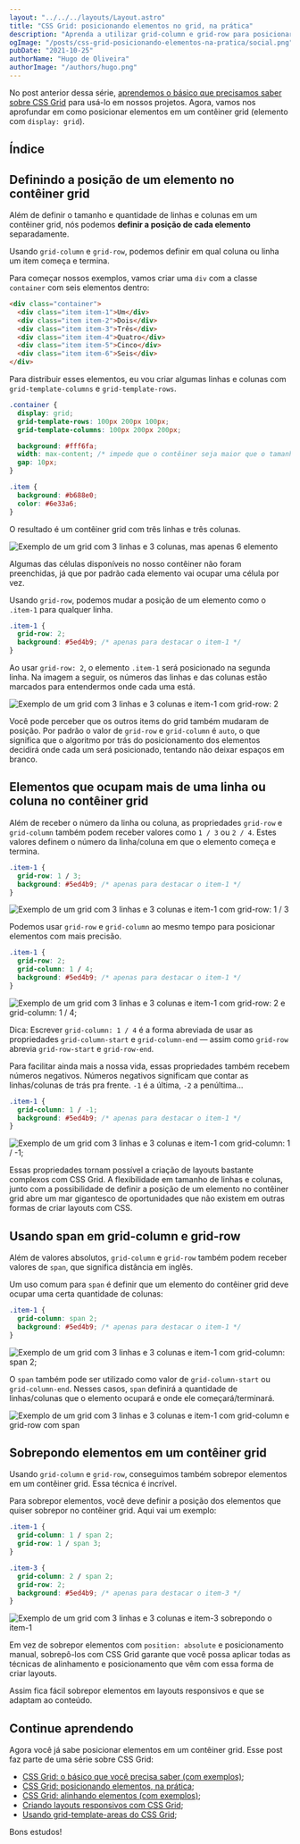 ```yaml
---
layout: "../../../layouts/Layout.astro"
title: "CSS Grid: posicionando elementos no grid, na prática"
description: "Aprenda a utilizar grid-column e grid-row para posicionar elementos com CSS Grid."
ogImage: "/posts/css-grid-posicionando-elementos-na-pratica/social.png"
pubDate: "2021-10-25"
authorName: "Hugo de Oliveira"
authorImage: "/authors/hugo.png"
---
```


No post anterior dessa série, [aprendemos o básico que precisamos saber sobre CSS Grid](/posts/css-grid-o-que-voce-precisa-saber) para usá-lo em nossos projetos. Agora, vamos nos aprofundar em como posicionar elementos em um contêiner grid (elemento com `display: grid`).

## Índice

## Definindo a posição de um elemento no contêiner grid

Além de definir o tamanho e quantidade de linhas e colunas em um contêiner grid, nós podemos **definir a posição de cada elemento** separadamente.

Usando `grid-column` e `grid-row`, podemos definir em qual coluna ou linha um item começa e termina.

Para começar nossos exemplos, vamos criar uma `div` com a classe `container` com seis elementos dentro:

```html
<div class="container">
  <div class="item item-1">Um</div>
  <div class="item item-2">Dois</div>
  <div class="item item-3">Três</div>
  <div class="item item-4">Quatro</div>
  <div class="item item-5">Cinco</div>
  <div class="item item-6">Seis</div>
</div>
```

Para distribuir esses elementos, eu vou criar algumas linhas e colunas com `grid-template-columns` e `grid-template-rows`.

```css
.container {
  display: grid;
  grid-template-rows: 100px 200px 100px;
  grid-template-columns: 100px 200px 200px;

  background: #fff6fa;
  width: max-content; /* impede que o contêiner seja maior que o tamanho do seu conteúdo. */
  gap: 10px;
}

.item {
  background: #b688e0;
  color: #6e33a6;
}
```

O resultado é um contêiner grid com três linhas e três colunas.

![Exemplo de um grid com 3 linhas e 3 colunas, mas apenas 6 elemento](/posts/css-grid-posicionando-elementos-na-pratica/exemplo-grid-seis.svg)

Algumas das células disponíveis no nosso contêiner não foram preenchidas, já que por padrão cada elemento vai ocupar uma célula por vez.

Usando `grid-row`, podemos mudar a posição de um elemento como o `.item-1` para qualquer linha.

```css
.item-1 {
  grid-row: 2;
  background: #5ed4b9; /* apenas para destacar o item-1 */
}
```

Ao usar `grid-row: 2`, o elemento `.item-1` será posicionado na segunda linha. Na imagem a seguir, os números das linhas e das colunas estão marcados para entendermos onde cada uma está.

![Exemplo de um grid com 3 linhas e 3 colunas e item-1 com grid-row: 2](/posts/css-grid-posicionando-elementos-na-pratica/exemplo-grid-row.svg)

Você pode perceber que os outros items do grid também mudaram de posição. Por padrão o valor de `grid-row` e `grid-column` é `auto`, o que significa que o algoritmo por trás do posicionamento dos elementos decidirá onde cada um será posicionado, tentando não deixar espaços em branco.

## Elementos que ocupam mais de uma linha ou coluna no contêiner grid

Além de receber o número da linha ou coluna, as propriedades `grid-row` e `grid-column` também podem receber valores como `1 / 3` ou `2 / 4`. Estes valores definem o número da linha/coluna em que o elemento começa e termina.

```css
.item-1 {
  grid-row: 1 / 3;
  background: #5ed4b9; /* apenas para destacar o item-1 */
}
```

![Exemplo de um grid com 3 linhas e 3 colunas e item-1 com grid-row: 1 / 3](/posts/css-grid-posicionando-elementos-na-pratica/exemplo-grid-row-2.svg)

Podemos usar `grid-row` e `grid-column` ao mesmo tempo para posicionar elementos com mais precisão.

```css
.item-1 {
  grid-row: 2;
  grid-column: 1 / 4;
  background: #5ed4b9; /* apenas para destacar o item-1 */
}
```

![Exemplo de um grid com 3 linhas e 3 colunas e item-1 com grid-row: 2 e grid-column: 1 / 4;](/posts/css-grid-posicionando-elementos-na-pratica/exemplo-grid-row-e-column.svg)

Dica: Escrever `grid-column: 1 / 4` é a forma abreviada de usar as propriedades `grid-column-start` e `grid-column-end` — assim como `grid-row` abrevia `grid-row-start` e `grid-row-end`.

Para facilitar ainda mais a nossa vida, essas propriedades também recebem números negativos. Números negativos significam que contar as linhas/colunas de trás pra frente. `-1` é a última, `-2` a penúltima...

```css
.item-1 {
  grid-column: 1 / -1;
  background: #5ed4b9; /* apenas para destacar o item-1 */
}
```

![Exemplo de um grid com 3 linhas e 3 colunas e item-1 com grid-column: 1 / -1;](/posts/css-grid-posicionando-elementos-na-pratica/exemplo-grid-column-negativo.svg)

Essas propriedades tornam possível a criação de layouts bastante complexos com CSS Grid. A flexibilidade em tamanho de linhas e colunas, junto com a possibilidade de definir a posição de um elemento no contêiner grid abre um mar gigantesco de oportunidades que não existem em outras formas de criar layouts com CSS.

## Usando span em grid-column e grid-row

Além de valores absolutos, `grid-column` e `grid-row` também podem receber valores de `span`, que significa distância em inglês.

Um uso comum para `span` é definir que um elemento do contêiner grid deve ocupar uma certa quantidade de colunas:

```css
.item-1 {
  grid-column: span 2;
  background: #5ed4b9; /* apenas para destacar o item-1 */
}
```

![Exemplo de um grid com 3 linhas e 3 colunas e item-1 com grid-column: span 2;](/posts/css-grid-posicionando-elementos-na-pratica/exemplo-grid-column-span.svg)

O `span` também pode ser utilizado como valor de `grid-column-start` ou `grid-column-end`. Nesses casos, `span` definirá a quantidade de linhas/colunas que o elemento ocupará e onde ele começará/terminará.

![Exemplo de um grid com 3 linhas e 3 colunas e item-1 com grid-column e grid-row com span](/posts/css-grid-posicionando-elementos-na-pratica/exemplo-grid-column-e-row-span.svg)

## Sobrepondo elementos em um contêiner grid

Usando `grid-column` e `grid-row`, conseguimos também sobrepor elementos em um contêiner grid. Essa técnica é incrível.

Para sobrepor elementos, você deve definir a posição dos elementos que quiser sobrepor no contêiner grid. Aqui vai um exemplo:

```css
.item-1 {
  grid-column: 1 / span 2;
  grid-row: 1 / span 3;
}

.item-3 {
  grid-column: 2 / span 2;
  grid-row: 2;
  background: #5ed4b9; /* apenas para destacar o item-3 */
}
```

![Exemplo de um grid com 3 linhas e 3 colunas e item-3 sobrepondo o item-1](/posts/css-grid-posicionando-elementos-na-pratica/exemplo-css-grid-sobreposicao.svg)

Em vez de sobrepor elementos com `position: absolute` e posicionamento manual, sobrepô-los com CSS Grid garante que você possa aplicar todas as técnicas de alinhamento e posicionamento que vêm com essa forma de criar layouts.

Assim fica fácil sobrepor elementos em layouts responsivos e que se adaptam ao conteúdo.

## Continue aprendendo

Agora você já sabe posicionar elementos em um contêiner grid. Esse post faz parte de uma série sobre CSS Grid:

- [CSS Grid: o básico que você precisa saber (com exemplos)](/posts/css-grid-o-que-voce-precisa-saber);
- [CSS Grid: posicionando elementos, na prática](/posts/css-grid-posicionando-elementos-na-pratica);
- [CSS Grid: alinhando elementos (com exemplos)](/posts/css-grid-alinhando-elementos-na-pratica);
- [Criando layouts responsivos com CSS Grid](/posts/criando-layouts-responsivos-css-grid);
- [Usando grid-template-areas do CSS Grid](/posts/usando-grid-template-areas-do-css-grid);

Bons estudos!
